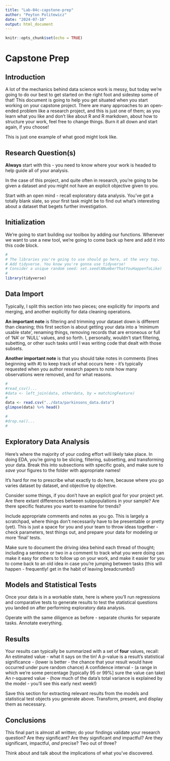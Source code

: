 ```yaml
---
title: "Lab-04c-capstone-prep"
author: "Peyton Politewicz"
date: "2024-07-10"
output: html_document
---
```


```r
knitr::opts_chunk$set(echo = TRUE)
```

# Capstone Prep

## Introduction

A lot of the mechanics behind data science work is messy, but today we're going to do our best to get started on the right foot and sidestep some of that! This document is going to help you get situated when you start working on your capstone project. There are many approaches to an open-ended problem like a research project, and this is just one of them; as you learn what you like and don't like about R and R markdown, about how to structure your work, feel free to change things. Burn it all down and start again, if you choose!

This is just one example of what good might look like.

## Research Question(s)

**Always** start with this - you need to know where your work is headed to help guide all of your analysis.

In the case of this project, and quite often in research, you're going to be given a dataset and you might not have an explicit objective given to you.

Start with an open mind - recall exploratory data analysis. You've got a totally blank slate, so your first task might be to find out what's interesting about a dataset that begets further investigation.

## Initialization

We're going to start building our toolbox by adding our functions. Whenever we want to use a new tool, we're going to come back up here and add it into this code block.

```r
#
# The libraries you're going to use should go here, at the very top.
# Add tidyverse. You know you're gonna use tidyverse!
# Consider a unique random seed: set.seed(ANumberThatYouHappenToLike)
#
library(tidyverse)
```

## Data Import

Typically, I split this section into two pieces; one explicitly for imports and merging,     and another explicitly for data cleaning operations.

**An important note** is filtering and trimming your dataset down is different than cleaning; this first section is about getting your data into a 'minimum usable state', renaming things, removing records that are erroneous or full of 'NA' or 'NULL' values, and so forth. I, personally, wouldn't start filtering, subetting, or other such tasks until I was writing code that dealt with those subsets.

**Another important note** is that you should take notes in comments (lines beginning with #) to keep track of what occurs here - it's typically requested when you author research papers to note how many observations were removed, and for what reasons.

```r
#
#read_csv()...
#data <- left_join(data, otherdata, by = matchingFeature)
#
data <- read.csv("../data/parkinsons_data.data")
glimpse(data) %>% head()
``` 


```r
#
#drop.na()...
#
```

## Exploratory Data Analysis

Here's where the majority of your coding effort will likely take place. In doing EDA, you're going to be slicing, filtering, subsetting, and transforming your data. Break this into subsections with specific goals, and make sure to *save* your figures to the folder with appropriate names!

It's hard for me to prescribe what exactly to do here, because where you go varies dataset by dataset, and objective by objective.

Consider some things, if you don't have an explicit goal for your project yet. Are there extant differences between subpopulations in your sample? Are there specific features you want to examine for trends?

Include appropriate comments and notes as you go. This is largely a scratchpad, where things don't necessarily have to be presentable or pretty (yet). This is just a space for you and your team to throw ideas together - check parameters, test things out, and prepare your data for modeling or more 'final' tests.

Make sure to document the driving idea behind each thread of thought; including a sentence or two in a comment to track what you were doing can make it easy for others to follow up on your work, and make it easier for you to come back to an old idea in case you're jumping between tasks (this will happen - frequently! get in the habit of leaving breadcrumbs!)

## Models and Statistical Tests

Once your data is in a workable state, here is where you'll run regressions and comparative tests to generate results to test the statistical questions you landed on after performing exploratory data analysis.

Operate with the same diligence as before - separate chunks for separate tasks. Annotate everything. 

## Results

Your results can typically be summarized with a set of **four** values, recall:
An estimated value - what it says on the tin!
A p-value is a result's statistical significance -  (lower is better - the chance that your result would have occurred under pure random chance)
A confidence interval - (a range in which we're some percentage [typically 95 or 99%] sure the value can take)
An r-squared value - (how much of the data's total variance is explained by the model - you'll see this early next week!)

Save this section for extracting relevant results from the models and statistical test objects you generate above. Transform, present, and display them as necessary.

## Conclusions

This final part is almost all written; do your findings validate your research question? Are they significant? Are they significant *and* impactful? Are they significant, impactful, *and* precise? Two out of three?

Think about and talk about the implications of what you've discovered.